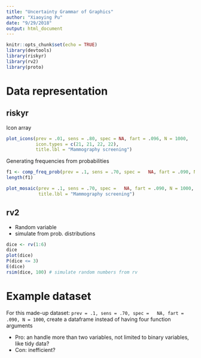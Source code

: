 ```yaml
---
title: "Uncertainty Grammar of Graphics"
author: "Xiaoying Pu"
date: "9/29/2018"
output: html_document
---
```


```r
knitr::opts_chunk$set(echo = TRUE)
library(devtools)
library(riskyr)
library(rv2)
library(proto)
```

# Data representation

## riskyr

Icon array 

```r
plot_icons(prev = .01, sens = .80, spec = NA, fart = .096, N = 1000, 
           icon.types = c(21, 21, 22, 22),
           title.lbl = "Mammography screening")
```

Generating frequencies from probabilities

```r
f1 <- comp_freq_prob(prev = .1, sens = .70, spec =   NA, fart = .090, N = 1000)
length(f1)
```

```r
plot_mosaic(prev = .1, sens = .70, spec =   NA, fart = .090, N = 1000,
            title.lbl = "Mammography screening")
```

## rv2

- Random variable
- simulate from prob. distributions

```r
dice <- rv(1:6)
dice
plot(dice)
P(dice <= 3)
E(dice) 
rsim(dice, 100) # simulate random numbers from rv
```


# Example dataset

For this made-up dataset: `prev = .1, sens = .70, spec =   NA, fart = .090, N = 1000`, create a dataframe instead of having four function arguments

- Pro: an handle more than two variables, not limited to binary variables, like tidy data?
- Con: inefficient?








